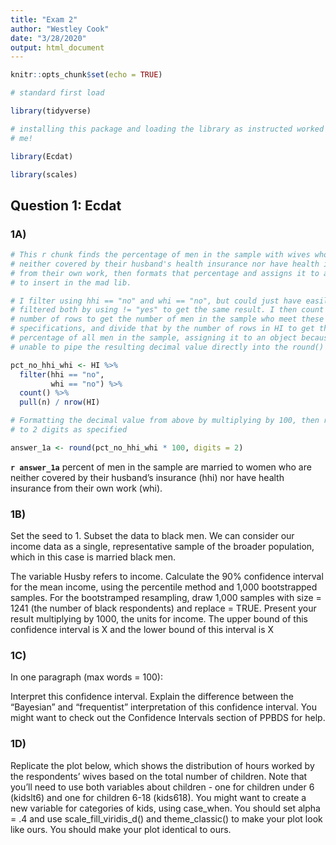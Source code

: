 ```yaml
---
title: "Exam 2"
author: "Westley Cook"
date: "3/28/2020"
output: html_document
---
```


```r
knitr::opts_chunk$set(echo = TRUE)

# standard first load

library(tidyverse)

# installing this package and loading the library as instructed worked fine for
# me!

library(Ecdat)

library(scales)

```

## Question 1: Ecdat

### 1A)

```r

# This r chunk finds the percentage of men in the sample with wives who are
# neither covered by their husband's health insurance nor have health insurance
# from their own work, then formats that percentage and assigns it to an object
# to insert in the mad lib.

# I filter using hhi == "no" and whi == "no", but could just have easily
# filtered both by using != "yes" to get the same result. I then count the
# number of rows to get the number of men in the sample who meet these
# specifications, and divide that by the number of rows in HI to get the
# percentage of all men in the sample, assigning it to an object because I was
# unable to pipe the resulting decimal value directly into the round() function

pct_no_hhi_whi <- HI %>% 
  filter(hhi == "no",
         whi == "no") %>% 
  count() %>% 
  pull(n) / nrow(HI)

# Formatting the decimal value from above by multiplying by 100, then rounding
# to 2 digits as specified

answer_1a <- round(pct_no_hhi_whi * 100, digits = 2)

```

**`r answer_1a`** percent of men in the sample are married to women who are neither covered by their husband’s insurance (hhi) nor have health insurance from their own work (whi).

### 1B)

Set the seed to 1. Subset the data to black men. We can consider our income data as a single, representative sample of the broader population, which in this case is married black men.

The variable Husby refers to income. Calculate the 90% confidence interval for the mean income, using the percentile method and 1,000 bootstrapped samples. For the bootstramped resampling, draw 1,000 samples with size = 1241 (the number of black respondents) and replace = TRUE. Present your result multiplying by 1000, the units for income.
The upper bound of this confidence interval is X and the lower bound of this interval is X


### 1C)

In one paragraph (max words = 100):

Interpret this confidence interval.
Explain the difference between the “Bayesian” and “frequentist” interpretation of this confidence interval. You might want to check out the Confidence Intervals section of PPBDS for help.



### 1D)

Replicate the plot below, which shows the distribution of hours worked by the respondents’ wives based on the total number of children. Note that you’ll need to use both variables about children - one for children under 6 (kidslt6) and one for children 6-18 (kids618). You might want to create a new variable for categories of kids, using case_when. You should set alpha = .4 and use scale_fill_viridis_d() and theme_classic() to make your plot look like ours. You should make your plot identical to ours.

